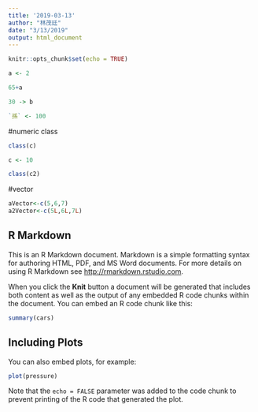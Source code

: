 ```yaml
---
title: '2019-03-13'
author: "林茂廷"
date: "3/13/2019"
output: html_document
---
```


```r
knitr::opts_chunk$set(echo = TRUE)
```

```r
a <- 2
```


```r
65+a
```
```r
30 -> b
```

```r
`孫` <- 100
```

#numeric class

```r
class(c)
```

```r
c <- 10
```

```r
class(c2)
```

#vector

```r
aVector<-c(5,6,7)
a2Vector<-c(5L,6L,7L)
```



## R Markdown

This is an R Markdown document. Markdown is a simple formatting syntax for authoring HTML, PDF, and MS Word documents. For more details on using R Markdown see <http://rmarkdown.rstudio.com>.

When you click the **Knit** button a document will be generated that includes both content as well as the output of any embedded R code chunks within the document. You can embed an R code chunk like this:

```r
summary(cars)
```

## Including Plots

You can also embed plots, for example:

```r
plot(pressure)
```

Note that the `echo = FALSE` parameter was added to the code chunk to prevent printing of the R code that generated the plot.
